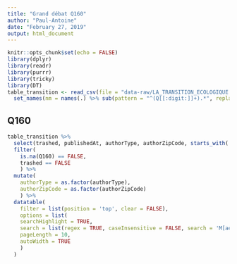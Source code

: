 ```yaml
---
title: "Grand débat Q160"
author: "Paul-Antoine"
date: "February 27, 2019"
output: html_document
---
```



```r
knitr::opts_chunk$set(echo = FALSE)
library(dplyr)
library(readr)
library(purrr)
library(tricky)
library(DT)
table_transition <- read_csv(file = "data-raw/LA_TRANSITION_ECOLOGIQUE.csv") %>%
  set_names(nm = names(.) %>% sub(pattern = "^(Q[[:digit:]]+).*", replacement = "\\1", x = .))
```

## Q160 

```r
table_transition %>%
  select(trashed, publishedAt, authorType, authorZipCode, starts_with('Q160')) %>%
  filter(
    is.na(Q160) == FALSE, 
    trashed == FALSE
    ) %>% 
  mutate(
    authorType = as.factor(authorType), 
    authorZipCode = as.factor(authorZipCode)
    ) %>%
  datatable(
    filter = list(position = 'top', clear = FALSE), 
    options = list(
    searchHighlight = TRUE,
    search = list(regex = TRUE, caseInsensitive = FALSE, search = 'M[ae]'),
    pageLength = 10, 
    autoWidth = TRUE
    )
  ) 
```

